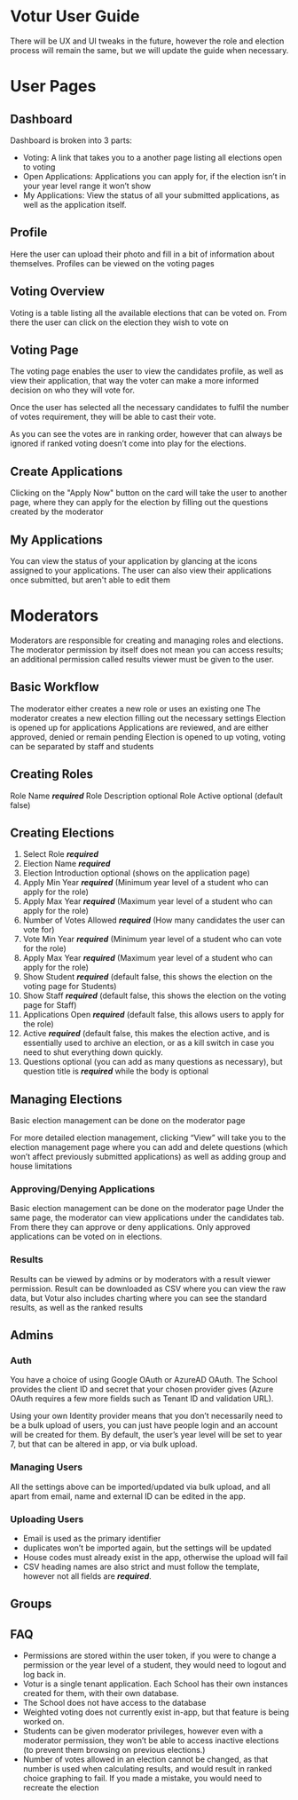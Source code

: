 
# Votur User Guide

There will be UX and UI tweaks in the future, however the role and election process will remain the same, but we will update the guide when necessary.

# User Pages

## Dashboard

<MDXImage src="/images/docs/dashboard.png" alt="Dashboard" />

Dashboard is broken into 3 parts:

- Voting: A link that takes you to a another page
  listing all elections open to voting
- Open Applications: Applications you can apply
  for, if the election isn’t in your year level range it won’t show
- My Applications: View the status of all your submitted applications, as well as the application itself.

## Profile

<MDXImage src="/images/docs/profile.png" alt="Profile Page" />

Here the user can upload their photo and fill in a bit of information about themselves. Profiles can be viewed on the voting pages

## Voting Overview

<MDXImage src="/images/docs/voting-overview.png" alt="Voting Overview Page" />

Voting is a table listing all the available elections that can be voted on. From there the user can click on the election they wish to vote on

## Voting Page

<MDXImage src="/images/docs/voting-page.png" alt="Voting Page" />

The voting page enables the user to view the candidates profile, as well as view their application, that way the voter can make a more informed decision on who they will vote for.

Once the user has selected all the necessary candidates to fulfil the number of votes requirement, they will be able to cast their vote.

As you can see the votes are in ranking order, however that can always be ignored if ranked voting doesn’t come into play for the elections.

## Create Applications

<MDXImage
  src="/images/docs/application-create.png"
  alt="Application Creation Page"
/>

Clicking on the "Apply Now" button on the card will take the user to another page, where they can apply for the election by filling out the questions created by the moderator

## My Applications

<MDXImage
  src="/images/docs/application-status.png"
  alt="Application Status Sections"
/>
You can view the status of your application by glancing at the icons assigned to
your applications. The user can also view their applications once submitted, but
aren't able to edit them

# Moderators

Moderators are responsible for creating and managing roles and elections. The moderator permission by itself does not mean you can access results; an additional permission called results viewer must be given to the user.

## Basic Workflow

The moderator either creates a new role or uses an existing one
The moderator creates a new election filling out the necessary settings
Election is opened up for applications
Applications are reviewed, and are either approved, denied or remain pending
Election is opened to up voting, voting can be separated by staff and students

## Creating Roles

<MDXImage src="images/docs/role-create.png" alt="Role Creation Page" />

Role Name **_required_**
Role Description optional
Role Active optional (default false)

## Creating Elections

<MDXImage src="/images/docs/election-create.png" alt="Election Creation Page" />

1. Select Role **_required_**
2. Election Name **_required_**
3. Election Introduction optional (shows on the application page)
4. Apply Min Year **_required_** (Minimum year level of a student who can apply for the role)
5. Apply Max Year **_required_** (Maximum year level of a student who can apply for the role)
6. Number of Votes Allowed **_required_** (How many candidates the user can vote for)
7. Vote Min Year **_required_** (Minimum year level of a student who can vote for the role)
8. Apply Max Year **_required_** (Maximum year level of a student who can apply for the role)
9. Show Student **_required_** (default false, this shows the election on the voting page for Students)
10. Show Staff **_required_** (default false, this shows the election on the voting page for Staff)
11. Applications Open **_required_** (default false, this allows users to apply for the role)
12. Active **_required_** (default false, this makes the election active, and is essentially used to archive an election, or as a kill switch in case you need to shut everything down quickly.
13. Questions optional (you can add as many questions as necessary), but question title is **_required_** while the body is optional

## Managing Elections

<MDXImage
  src="/images/docs/election-management.png"
  alt="Election Management Page"
/>
Basic election management can be done on the moderator page

For more detailed election management, clicking “View” will take you to the election management page where you can add and delete questions (which won’t affect previously submitted applications) as well as adding group and house limitations

### Approving/Denying Applications

<MDXImage
  src="/images/docs/application-approval.png"
  alt="Approving Applications Page"
/>
Basic election management can be done on the moderator page Under the same page,
the moderator can view applications under the candidates tab. From there they can
approve or deny applications. Only approved applications can be voted on in elections.

### Results

Results can be viewed by admins or by moderators with a result viewer permission. Result can be downloaded as CSV where you can view the raw data, but Votur also includes charting where you can see the standard results, as well as the ranked results

<MDXImage
  src="/images/docs/chart-unranked.png"
  alt="Uranked Results Chart"
  size="sm"
/>
<MDXImage src="/images/docs/chart-ranked.png" alt="Ranked Results Chart" />
## Admins

### Auth

You have a choice of using Google OAuth or AzureAD OAuth. The School provides the client ID and secret that your chosen provider gives (Azure OAuth requires a few more fields such as Tenant ID and validation URL).

Using your own Identity provider means that you don’t necessarily need to be a bulk upload of users, you can just have people login and an account will be created for them. By default, the user’s year level will be set to year 7, but that can be altered in app, or via bulk upload.

### Managing Users

<MDXImage src="/images/docs/user-settings.png" alt="Manage User Page" />

All the settings above can be imported/updated via bulk upload, and all apart from email, name and external ID can be edited in the app.

### Uploading Users

- Email is used as the primary identifier
- duplicates won’t be imported again, but the settings will be updated
- House codes must already exist in the app, otherwise the upload will fail
- CSV heading names are also strict and must follow the template, however not all fields are **_required_**.

<MDXImage src="/images/docs/user-upload.png" alt="User Upload Page" />

## Groups

## FAQ

- Permissions are stored within the user token, if you were to change a permission or the year level of a student, they would need to logout and log back in.
- Votur is a single tenant application. Each School has their own instances created for them, with their own database.
- The School does not have access to the database
- Weighted voting does not currently exist in-app, but that feature is being worked on.
- Students can be given moderator privileges, however even with a moderator permission, they won’t be able to access inactive elections (to prevent them browsing on previous elections.)
- Number of votes allowed in an election cannot be changed, as that number is used when calculating results, and would result in ranked choice graphing to fail. If you made a mistake, you would need to recreate the election

